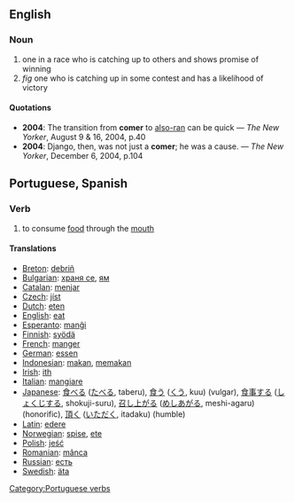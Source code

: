 ==English==
===Noun===
# one in a race who is catching up to others and shows promise of winning
# ''fig'' one who is catching up in some contest and has a likelihood of victory

====Quotations====
* '''2004''': The transition from '''comer''' to [[also-ran]] can be quick &mdash; ''The New Yorker'', August 9 &amp; 16, 2004, p.40
* '''2004''': Django, then, was not just a '''comer'''; he was a cause. &mdash; ''The New Yorker'', December 6, 2004, p.104

==Portuguese, Spanish==
===Verb===
# to consume [[food]] through the [[mouth]]

====Translations====
*[[Breton]]: [[debriñ]]
*[[Bulgarian]]: [[храня се]], [[ям]]
*[[Catalan]]: [[menjar]]
*[[Czech]]: [[jíst]]
*[[Dutch]]: [[eten]]
*[[English]]: [[eat]]
*[[Esperanto]]: [[manĝi]]
*[[Finnish]]: [[syödä]]
*[[French]]: [[manger]]
*[[German]]: [[essen]]
*[[Indonesian]]: [[makan]], [[makan|memakan]]
*[[Irish]]: [[ith]]
*[[Italian]]: [[mangiare]]
*[[Japanese]]: [[食べる]] ([[たべる]], taberu), [[食う]] ([[くう]], kuu) (vulgar), [[食事]]する ([[しょくじ]]する, shokuji-suru), [[召し上がる]] ([[めしあがる]], meshi-agaru) (honorific), [[頂く]] ([[いただく]], itadaku) (humble)
*[[Latin]]: [[edere]]
*[[Norwegian]]: [[spise]], [[ete]]
*[[Polish]]: [[jeść]]
*[[Romanian]]: [[mânca]]
*[[Russian]]: [[есть]]
*[[Swedish]]: [[äta]]

[[Category:Portuguese verbs]]